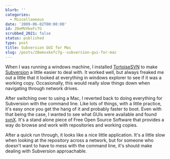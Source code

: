 ```yaml
---
blurb: ''
categories:
  - Miscellaneous
date: '2009-06-02T00:00:00'
id: 20eMVXkeFc7G
scrubbed_2021: false
status: published
type: post
title: Subversion GUI for Mac
slug: /posts/20emvxkefc7g--subversion-gui-for-mac
---
```


When I was running a windows machine, I installed
[TortoiseSVN](http://tortoisesvn.tigris.org/) to make
[Subversion](http://subversion.tigris.org/) a little easier to deal
with. It worked well, but always freaked me out a little that it
looked at everything in windows explorer to see if it was a working
copy. Occasionally, this would really slow things down when
navigating through network drives.

After switching over to using a Mac, I reverted back to doing
everything for Subversion with the command line. Like lots of
things, with a little practice, it's easy once you get the hang of
it and probably faster to boot. Even with that being the case, I
wanted to see what GUIs were available and found
[svnX](http://www.apple.com/downloads/macosx/development_tools/svnx.html).
It's a stand alone piece of Free Open Source Software that provides
a way do browse and work with repositories and working copies.

After a quick run through, it looks like a nice little application.
It's a little slow when looking at the repository across a network,
but for someone who doesn't want to have to mess with the command
line, it's should make dealing with Subversion approachable.
